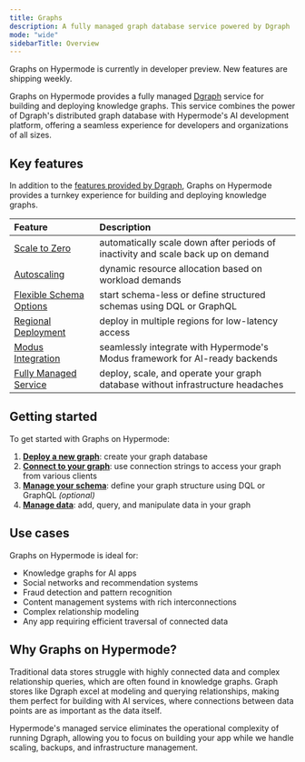 ```yaml
---
title: Graphs
description: A fully managed graph database service powered by Dgraph
mode: "wide"
sidebarTitle: Overview
---
```


<Info>
  Graphs on Hypermode is currently in developer preview. New features are
  shipping weekly.
</Info>

Graphs on Hypermode provides a fully managed [Dgraph](/dgraph) service for
building and deploying knowledge graphs. This service combines the power of
Dgraph's distributed graph database with Hypermode's AI development platform,
offering a seamless experience for developers and organizations of all sizes.

## Key features

In addition to the [features provided by Dgraph](/dgraph/why-dgraph), Graphs on
Hypermode provides a turnkey experience for building and deploying knowledge
graphs.

| Feature                                                   | Description                                                                      |
| :-------------------------------------------------------- | :------------------------------------------------------------------------------- |
| [Scale to Zero](./manage-graph#scale-to-zero)             | automatically scale down after periods of inactivity and scale back up on demand |
| [Autoscaling](./manage-graph#autoscaling)                 | dynamic resource allocation based on workload demands                            |
| [Flexible Schema Options](./manage-schema)                | start schema-less or define structured schemas using DQL or GraphQL              |
| [Regional Deployment](./manage-graph#region-availability) | deploy in multiple regions for low-latency access                                |
| [Modus Integration](/modus/data-fetching#dgraph)          | seamlessly integrate with Hypermode's Modus framework for AI-ready backends      |
| [Fully Managed Service](./manage-graph)                   | deploy, scale, and operate your graph database without infrastructure headaches  |

## Getting started

To get started with Graphs on Hypermode:

1. **[Deploy a new graph](./provision)**: create your graph database
2. **[Connect to your graph](./connect)**: use connection strings to access your
   graph from various clients
3. **[Manage your schema](./manage-schema)**: define your graph structure using
   DQL or GraphQL _(optional)_
4. **[Manage data](./manage-data)**: add, query, and manipulate data in your
   graph

## Use cases

Graphs on Hypermode is ideal for:

- Knowledge graphs for AI apps
- Social networks and recommendation systems
- Fraud detection and pattern recognition
- Content management systems with rich interconnections
- Complex relationship modeling
- Any app requiring efficient traversal of connected data

## Why Graphs on Hypermode?

Traditional data stores struggle with highly connected data and complex
relationship queries, which are often found in knowledge graphs. Graph stores
like Dgraph excel at modeling and querying relationships, making them perfect
for building with AI services, where connections between data points are as
important as the data itself.

Hypermode's managed service eliminates the operational complexity of running
Dgraph, allowing you to focus on building your app while we handle scaling,
backups, and infrastructure management.
